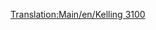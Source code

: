 [[Translation:Main/en/Kelling 3100]]{{en/-}}{{Template:<!--Trains-->pociągi/Pl
|Image=[[File:en/Kelling3100.png]]
|Cost=£21,093 ($42.186)
|Speed=104 km/h (65 mph)
|Weight=110 t
|Power=1,500 hp (1.119 kW)
|Annual=£1,599 ($3.198)
|Designed=1959
|Lifespan=22
|Capacity=N/A
|Description=Ten silnik ma wyższą prędkość niż większość innych pociągów z silnikiem Diesla, ale ma znacznie mniejszą moc. Nadaje się do przewozu osób lub lekkich ładunków.
|Real-life=Kelling 3100 przypomina [http://www.wikipedia.org/wiki/EMC 1800 hp B-B EMD Demonstrators 511 and 512] . Demonstratory Real EMD zostały zbudowane w 1935 roku.
}}
